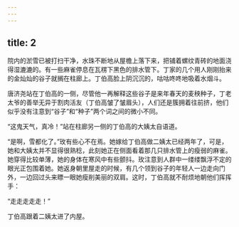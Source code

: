```yaml
---
---
---
```

title: 2
---




院内的淤雪已被打扫干净，水珠不断地从屋檐上落下来，把铺着螺纹青砖的地面浇得湿漉漉的。有一些麻雀停息在瓦楞下黑色的排水管下。丁家的几个用人刚刚抬来的金灿灿的谷子就搁在柱廊上。丁伯高脸上阴沉沉的，咕咕咚咚地吸着水烟斗。

唐济尧站在丁伯高的一侧，尽管他一再解释这些谷子是来年春天的麦秧种子，丁老太爷的善举无异于割肉活友（丁伯高皱了皱眉头），人们还是簇拥着往前挤，他们似乎没有注意到“谷子”和“种子”两个词之间的微小不同。

“这鬼天气，真冷！”站在柱廊另一侧的丁伯高的大姨太自语道。

“是啊，雪都化了。”玫有些心不在焉。她嫁给丁伯高做二姨太已经两年了，可是，她和大姨太并不显得很熟稔，此刻她正在侧面看着那几只排水管上的瘦弱的麻雀。她穿得比较单薄，她的身体在寒风中有些颤抖。玫注意到人群中一缕缕飘浮不定的眼光正包围着她。她返身朝里屋走的时候，有几个领到谷子的年轻人一边走向门外，一边回过头来瞟一眼她瘦削美丽的双肩。这时，丁伯高就不耐烦地朝他们挥挥手：

“走走走走走！”

丁伯高跟着二姨太进了内屋。